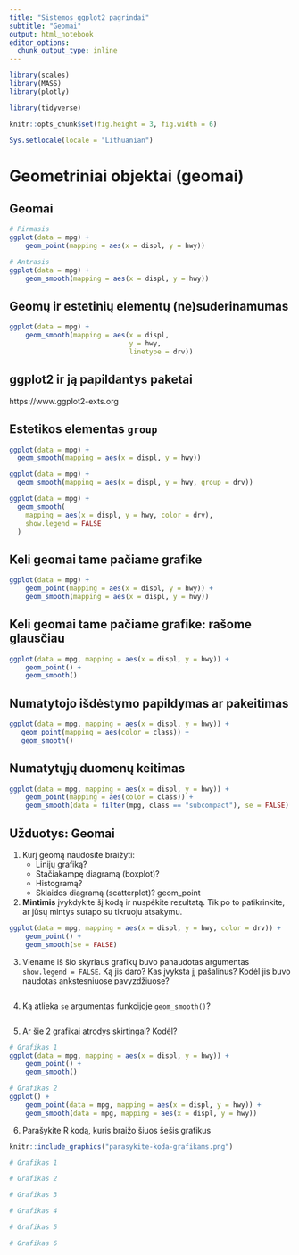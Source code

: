 ```yaml
---
title: "Sistemos ggplot2 pagrindai"
subtitle: "Geomai"
output: html_notebook
editor_options: 
  chunk_output_type: inline
---
```



```r
library(scales) 
library(MASS)
library(plotly)

library(tidyverse)

knitr::opts_chunk$set(fig.height = 3, fig.width = 6)

Sys.setlocale(locale = "Lithuanian")
```


Geometriniai objektai (geomai)
============================================================================= 

Geomai
----------------------------------------------------------------------------- 

```r
# Pirmasis 
ggplot(data = mpg) + 
	geom_point(mapping = aes(x = displ, y = hwy)) 
```

```r
# Antrasis 
ggplot(data = mpg) + 
	geom_smooth(mapping = aes(x = displ, y = hwy)) 
```

Geomų ir estetinių elementų (ne)suderinamumas
----------------------------------------------------------------------------- 
```r
ggplot(data = mpg) +
    geom_smooth(mapping = aes(x = displ,
                              y = hwy,
                              linetype = drv)) 
```

ggplot2 ir ją papildantys paketai
----------------------------------------------------------------------------- 
https://www.ggplot2-exts.org




Estetikos elementas `group`
----------------------------------------------------------------------------- 

```r
ggplot(data = mpg) +
  geom_smooth(mapping = aes(x = displ, y = hwy))
```
              
```r
ggplot(data = mpg) +
  geom_smooth(mapping = aes(x = displ, y = hwy, group = drv))
```
    
```r
ggplot(data = mpg) +
  geom_smooth(
    mapping = aes(x = displ, y = hwy, color = drv),
    show.legend = FALSE
  )
```

Keli geomai tame pačiame grafike
----------------------------------------------------------------------------- 
```r
ggplot(data = mpg) + 
	geom_point(mapping = aes(x = displ, y = hwy)) + 
	geom_smooth(mapping = aes(x = displ, y = hwy))
``` 

Keli geomai tame pačiame grafike: rašome glausčiau
-----------------------------------------------------------------------------

```r
ggplot(data = mpg, mapping = aes(x = displ, y = hwy)) + 
	geom_point() + 
	geom_smooth() 
```

Numatytojo išdėstymo papildymas ar pakeitimas
----------------------------------------------------------------------------- 
```r
ggplot(data = mpg, mapping = aes(x = displ, y = hwy)) + 
   geom_point(mapping = aes(color = class)) + 
   geom_smooth() 
```


Numatytųjų duomenų keitimas
----------------------------------------------------------------------------- 
```r
ggplot(data = mpg, mapping = aes(x = displ, y = hwy)) + 
	geom_point(mapping = aes(color = class)) + 
	geom_smooth(data = filter(mpg, class == "subcompact"), se = FALSE) 
```


Užduotys: Geomai
----------------------------------------------------------------------------- 

1. Kurį geomą naudosite braižyti: 
    * Linijų grafiką? 
    * Stačiakampę diagramą (boxplot)?
    * Histogramą?
    * Sklaidos diagramą (scatterplot)? geom_point

2. **Mintimis** įvykdykite šį kodą ir nuspėkite rezultatą. Tik po to patikrinkite, ar jūsų mintys sutapo su tikruoju atsakymu.

```r
ggplot(data = mpg, mapping = aes(x = displ, y = hwy, color = drv)) + 
	geom_point() + 
	geom_smooth(se = FALSE) 
```

3. Viename iš šio skyriaus grafikų buvo panaudotas argumentas `show.legend = FALSE`. Ką jis daro? Kas įvyksta jį pašalinus? Kodėl jis buvo naudotas ankstesniuose pavyzdžiuose?

```r

```

4. Ką atlieka `se` argumentas funkcijoje `geom_smooth()`?

```r

```

5. Ar šie 2 grafikai atrodys skirtingai? Kodėl?

```r
# Grafikas 1
ggplot(data = mpg, mapping = aes(x = displ, y = hwy)) +
    geom_point() +
    geom_smooth() 
```
```r
# Grafikas 2
ggplot() + 
    geom_point(data = mpg, mapping = aes(x = displ, y = hwy)) +
    geom_smooth(data = mpg, mapping = aes(x = displ, y = hwy)) 
```


6. Parašykite R kodą, kuris braižo šiuos šešis grafikus

```r
knitr::include_graphics("parasykite-koda-grafikams.png")
```

```r
# Grafikas 1

```

```r
# Grafikas 2

```

```r
# Grafikas 3

```

```r
# Grafikas 4

```

```r
# Grafikas 5

```

```r
# Grafikas 6

```

